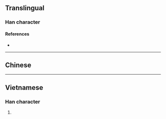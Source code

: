 {{also|枴|拐}}
{{character info/new}}
==Translingual==

===Han character===
{{Han char|rn=75|rad=木|as=05|sn=9|four=46927|canj=DRKS|ids=⿰木另}}

====References====
* {{Han ref|kx=0517.080|dkj=14584|hdz=21184.010|uh=67FA|ud=26618|bh=CF5E|bd=53086}}

----

==Chinese==
{{zh-see|枴|v}}

----

==Vietnamese==

===Han character===
{{vi-readings|rs=木05|hanviet=quảy}}

# {{defn|vi|sort=木05}}

{{cln|vi|Han tu}}